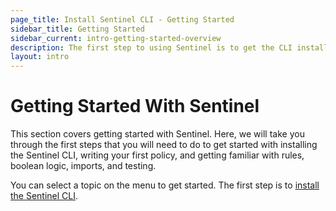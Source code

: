 ```yaml
---
page_title: Install Sentinel CLI - Getting Started
sidebar_title: Getting Started
sidebar_current: intro-getting-started-overview
description: The first step to using Sentinel is to get the CLI installed.
layout: intro
---
```


# Getting Started With Sentinel

This section covers getting started with Sentinel. Here, we will take you
through the first steps that you will need to do to get started with installing
the Sentinel CLI, writing your first policy, and getting familiar with rules,
boolean logic, imports, and testing.

You can select a topic on the menu to get started. The first step is to [install
the Sentinel CLI](/sentinel/intro/getting-started/install).

